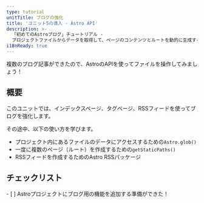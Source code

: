 ```yaml
---
type: tutorial
unitTitle: ブログの強化
title: 'ユニット5の導入 - Astro API'
description: >-
  「初めてのAstroブログ」チュートリアル -
  プロジェクトファイルからデータを取得して、ページのコンテンツとルートを動的に生成する
i18nReady: true
---
```




複数のブログ記事ができたので、AstroのAPIを使ってファイルを操作してみましょう！

## 概要

このユニットでは、インデックスページ、タグページ、RSSフィードを使ってブログを強化します。

その途中、以下の使い方を学びます。
- プロジェクト内にあるファイルのデータにアクセスするための`Astro.glob()`
- 一度に複数のページ（ルート）を作成するための`getStaticPaths()`
- RSSフィードを作成するためのAstro RSSパッケージ



<Box icon="check-list">

## チェックリスト

<Checklist>
- [ ] Astroプロジェクトにブログ用の機能を追加する準備ができた！
</Checklist>
</Box>
